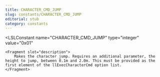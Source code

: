 ```yaml
---
title: CHARACTER_CMD_JUMP
slug: constants/CHARACTER_CMD_JUMP
editorial: stub
category: constants
---
```


<LSLConstant
	name="CHARACTER_CMD_JUMP"
	type="integer"
	value="0x01"
>
	<Fragment slot="description">
		Makes the character jump. Requires an additional parameter, the height to jump, between 0.1m and 2.0m. This must be provided as the first element of the llExecCharacterCmd option list.
	</Fragment>
</LSLConstant>
